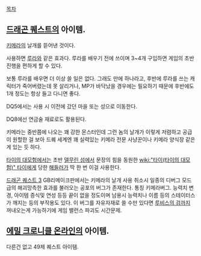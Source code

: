 [[목차]]
== [[드래곤 퀘스트]]의 아이템. ==

[[키메라]]의 날개를 뜯어낸 것이다.

사용하면 [[루라]]와 같은 효과다. 루라를 배우기 전에 쓰이며 3~4개 구입하면 게임의 초반진행을 편하게 할 수 있다. 

보통 루라를 배우면 더 이상 쓸 일은 없다. 그래도 만에 하나라고, 후반에 루라를 쓰는 캐릭터가 죽어버렸는데 못 살리거나, MP가 바닥났을 경우에는 필요하기 때문에 후반에도 1개 정도는 항상 들고 다니면 좋다.

DQ5에서는 사용 시 이전에 갔던 마을 또는 성으로 이동한다.

DQ8에선 연금술 재료로도 활용된다.

키메라는 중반쯤에 나오는 꽤 강한 몬스터인데 그런 놈의 날개가 이렇게 저렴하고 공급이 원할한 걸 보아 드퀘 세계엔 꽤 실력있는 키메라 전문 사냥꾼이나 키메라 양식장 같은 게 있는 듯 하다.

[[타이의 대모험]]에서는 초반 [[델무린 섬]]에서 문장의 힘을 동원한 [[wiki:"타이(타이의 대모험)" 타이]]에게 당한 [[해들러]]가 딱 한 번 이걸 사용한다.

[[드래곤 퀘스트 3]] GB리메이크판에서는 키메라의 날개 사용 취소시 일종의 디버그 모드 급의 해괴망측한 효과를 불러오는 공포의 버그가 존재한다. 통칭 키메라버그. 능력치 변경, 아이템 증식및 연성 등등 끝이 없을 정도이며 남용시 능력치나 이름 등의 스테이터스가 깨지는 등의 부작용도 있다. 이 버그를 자유자재로 쓸 수만 있다면 [[루비스의 검]]까지 꺼내오는게 가능하기에 게임 밸런스 파괴도 시간문제.

== [[에밀 크로니클 온라인]]의 아이템. ==
다른건 없고 49제 퀘스트 아이템.
